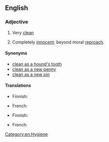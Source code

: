==English==

===Adjective===
{{head|en|adjective|head=(as) [[clean]] as a [[whistle]]}}

# {{lb|en|simile}} Very [[clean]]
# {{lb|en|simile}} Completely [[innocent]]; beyond moral [[reproach]].

====Synonyms====
* [[clean as a hound's tooth]]
* [[clean as a new penny]]
* [[clean as a new pin]]

====Translations====
{{trans-top|very clean}}
* Finnish: {{t|fi|putipuhdas}}
{{trans-mid}}
* French: {{t+|fr|propre comme un sou neuf}}
{{trans-bottom}}

{{trans-top|completely innocent}}
* Finnish: {{t|fi|puhdas kuin pulmunen}}
{{trans-mid}}
* French: {{t+|fr|blanc comme neige}}
{{trans-bottom}}

[[Category:en:Hygiene]]